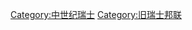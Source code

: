 {{Commons category|Switzerland in the 15th century|15世纪瑞士}}
{{Portal|瑞士}}
{{Century in country category|14|15|14|16|2|瑞士|歐洲|}}

[[Category:中世纪瑞士|Category:中世纪瑞士]]
[[Category:旧瑞士邦联|Category:旧瑞士邦联]]